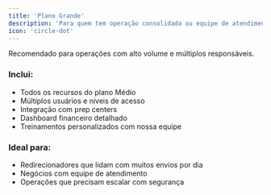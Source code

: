 ```yaml
---
title: 'Plano Grande'
description: 'Para quem tem operação consolidada ou equipe de atendimento'
icon: 'circle-dot'
---
```


Recomendado para operações com alto volume e múltiplos responsáveis.

### Inclui:

- Todos os recursos do plano Médio
- Múltiplos usuários e níveis de acesso
- Integração com prep centers
- Dashboard financeiro detalhado
- Treinamentos personalizados com nossa equipe

### Ideal para:

- Redirecionadores que lidam com muitos envios por dia
- Negócios com equipe de atendimento
- Operações que precisam escalar com segurança
